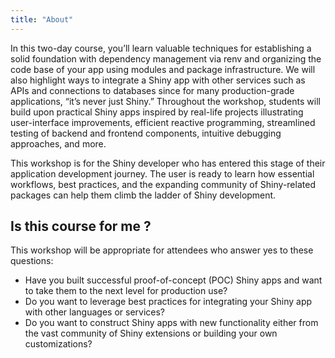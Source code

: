 ```yaml
---
title: "About"
---
```


In this two-day course, you'll learn valuable techniques for establishing a solid foundation with dependency management via renv and organizing the code base of your app using modules and package infrastructure. We will also highlight ways to integrate a Shiny app with other services such as APIs and connections to databases since for many production-grade applications, "it's never just Shiny." Throughout the workshop, students will build upon practical Shiny apps inspired by real-life projects illustrating user-interface improvements, efficient reactive programming, streamlined testing of backend and frontend components, intuitive debugging approaches, and more.

This workshop is for the Shiny developer who has entered this stage of their application development journey. The user is ready to learn how essential workflows, best practices, and the expanding community of Shiny-related packages can help them climb the ladder of Shiny development.


## Is this course for me ?

This workshop will be appropriate for attendees who answer yes to these questions:

- Have you built successful proof-of-concept (POC) Shiny apps and want to take them to the next level for production use?
- Do you want to leverage best practices for integrating your Shiny app with other languages or services?
- Do you want to construct Shiny apps with new functionality either from the vast community of Shiny extensions or building your own customizations?












